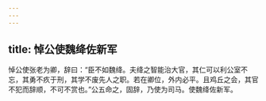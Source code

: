 ```yaml
---
---
---
```

title: 悼公使魏绛佐新军
---


悼公使张老为卿，辞曰：“臣不如魏绛。夫绛之智能治大官，其仁可以利公室不忘，其勇不疚于刑，其学不废先人之职。若在卿位，外内必平。且鸡丘之会，其官不犯而辞顺，不可不赏也。”公五命之，固辞，乃使为司马。使魏绛佐新军。

